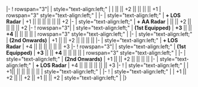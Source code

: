 {{Ship/EquipmentBonuses|class=<includeonly>mw-collapsed</includeonly>}}
|-
! rowspan="3"|{{GreenGunDP}}{{EquipmentLink|12cm Single High-angle Gun Mount Model E}}
| style="text-align:left;" | 
| || || +2 || || || || +1
| rowspan="3" style="text-align:left;" |
|-
| style="text-align:left;" | '''+ LOS Radar'''
| +1 || || || || || || +2
|-
| style="text-align:left;" | '''+ AA Radar'''
| || || +2 || || || || +2
|-
! rowspan="3"|{{GreenGunDP}}{{EquipmentLink|12.7cm Single High-angle Gun Mount Kai 2}}
| style="text-align:left;" | '''(1st Equipped)'''
| '''+3''' || || '''+4''' || || || || 
| rowspan="3" style="text-align:left;" |
|-
| style="text-align:left;" | '''(2nd Onwards)'''
| +1 || || +2 || || || ||
|-
| style="text-align:left;" | '''+ LOS Radar'''
| +4 || || || || || || +3
|-
! rowspan="3"|{{GreenGunDP}}{{EquipmentLink|12.7cm Twin High-angle Gun Mount Kai 2}}
| style="text-align:left;" | '''(1st Equipped)'''
| '''+3''' || || '''+4''' || || || || 
| rowspan="3" style="text-align:left;" |
|-
| style="text-align:left;" | '''(2nd Onwards)'''
| +1 || || +2 || || || ||
|-
| style="text-align:left;" | '''+ LOS Radar'''
| +4 || || || || || || +3
|-
! {{GreenGunDP}}{{EquipmentLink|5inch Single Gun Mount Mk.30 Kai + GFCS Mk.37}}
| style="text-align:left;" | 
| +1|| || || || || || 
| style="text-align:left;" | 
|-
! {{Skilled Lookout}}{{EquipmentLink|Skilled Lookouts}}
| style="text-align:left;" | 
| +1 || +2 || || +2 || +1 || || +2
| style="text-align:left;" | 
|}
